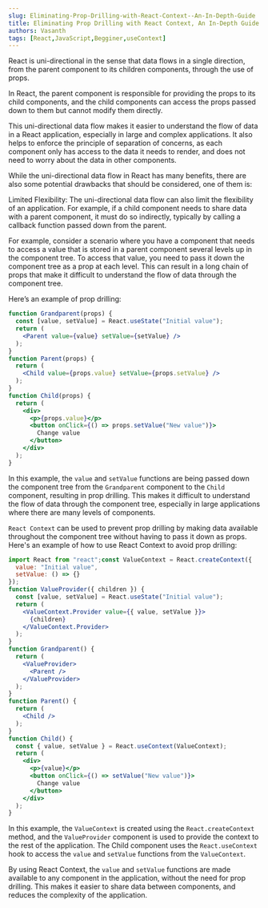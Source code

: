 ```yaml
---
slug: Eliminating-Prop-Drilling-with-React-Context--An-In-Depth-Guide
title: Eliminating Prop Drilling with React Context, An In-Depth Guide
authors: Vasanth
tags: [React,JavaScript,Begginer,useContext]
---
```



React is uni-directional in the sense that data flows in a single direction, from the parent component to its children components, through the use of props. 

<!--truncate-->

In React, the parent component is responsible for providing the props to its child components, and the child components can access the props passed down to them but cannot modify them directly.

This uni-directional data flow makes it easier to understand the flow of data in a React application, especially in large and complex applications. It also helps to enforce the principle of separation of concerns, as each component only has access to the data it needs to render, and does not need to worry about the data in other components.

While the uni-directional data flow in React has many benefits, there are also some potential drawbacks that should be considered, one of them is:

Limited Flexibility: The uni-directional data flow can also limit the flexibility of an application. For example, if a child component needs to share data with a parent component, it must do so indirectly, typically by calling a callback function passed down from the parent.

For example, consider a scenario where you have a component that needs to access a value that is stored in a parent component several levels up in the component tree. To access that value, you need to pass it down the component tree as a prop at each level. This can result in a long chain of props that make it difficult to understand the flow of data through the component tree.

Here’s an example of prop drilling:

```jsx
function Grandparent(props) {
  const [value, setValue] = React.useState("Initial value");
  return (
    <Parent value={value} setValue={setValue} />
  );
}
function Parent(props) {
  return (
    <Child value={props.value} setValue={props.setValue} />
  );
}
function Child(props) {
  return (
    <div>
      <p>{props.value}</p>
      <button onClick={() => props.setValue("New value")}>
        Change value
      </button>
    </div>
  );
}
```
In this example, the `value` and `setValue` functions are being passed down the component tree from the `Grandparent` component to the `Child` component, resulting in prop drilling. This makes it difficult to understand the flow of data through the component tree, especially in large applications where there are many levels of components.

`React Context` can be used to prevent prop drilling by making data available throughout the component tree without having to pass it down as props. Here's an example of how to use React Context to avoid prop drilling:


```jsx
import React from "react";const ValueContext = React.createContext({
  value: "Initial value",
  setValue: () => {}
});
function ValueProvider({ children }) {
  const [value, setValue] = React.useState("Initial value");
  return (
    <ValueContext.Provider value={{ value, setValue }}>
      {children}
    </ValueContext.Provider>
  );
}
function Grandparent() {
  return (
    <ValueProvider>
      <Parent />
    </ValueProvider>
  );
}
function Parent() {
  return (
    <Child />
  );
}
function Child() {
  const { value, setValue } = React.useContext(ValueContext);
  return (
    <div>
      <p>{value}</p>
      <button onClick={() => setValue("New value")}>
        Change value
      </button>
    </div>
  );
}
```

In this example, the `ValueContext` is created using the `React.createContext` method, and the `ValueProvider` component is used to provide the context to the rest of the application. The Child component uses the `React.useContext` hook to access the `value` and `setValue` functions from the `ValueContext`.

By using React Context, the `value` and `setValue` functions are made available to any component in the application, without the need for prop drilling. This makes it easier to share data between components, and reduces the complexity of the application.